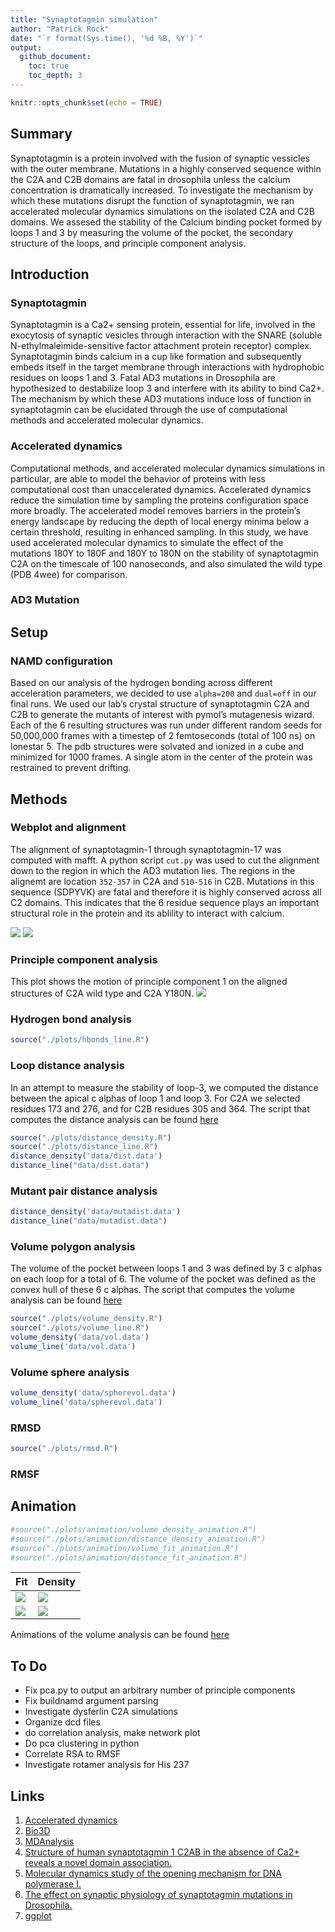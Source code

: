 ```yaml
---
title: "Synaptotagmin simulation"
author: "Patrick Rock"
date: "`r format(Sys.time(), '%d %B, %Y')`"
output: 
  github_document:
    toc: true
    toc_depth: 3
---
```

```r
knitr::opts_chunk$set(echo = TRUE)
```

## Summary
Synaptotagmin is a protein involved with the fusion of synaptic vessicles with the outer membrane. Mutations in a highly conserved sequence within the C2A and C2B domains are fatal in drosophila unless the calcium concentration is dramatically increased. To investigate the mechanism by which these mutations disrupt the function of synaptotagmin, we ran accelerated molecular dynamics simulations on the isolated C2A and C2B domains. We assesed the stability of the Calcium binding pocket formed by loops 1 and 3 by measuring the volume of the pocket, the secondary structure of the loops, and principle component analysis. 

## Introduction
### Synaptotagmin 
Synaptotagmin is a Ca2+ sensing protein, essential for life, involved in the exocytosis of synaptic vesicles through interaction with the SNARE (soluble N-ethylmaleimide-sensitive factor attachment protein receptor) complex. Synaptotagmin binds calcium in a cup like formation and subsequently embeds itself in the target membrane through interactions with hydrophobic residues on loops 1 and 3. Fatal AD3 mutations in Drosophila are hypothesized to destabilize loop 3 and interfere with its ability to bind Ca2+. The mechanism by which these AD3 mutations induce loss of function in synaptotagmin can be elucidated through the use of computational methods and accelerated molecular dynamics.

### Accelerated dynamics 
Computational methods, and accelerated molecular dynamics simulations in particular, are able to model the behavior of proteins with less computational cost than unaccelerated dynamics. Accelerated dynamics reduce the simulation time by sampling the proteins configuration space more broadly. The accelerated model removes barriers in the protein's energy landscape by reducing the depth of local energy minima below a certain threshold, resulting in enhanced sampling.  In this study, we have used accelerated molecular dynamics to simulate the effect of the mutations 180Y to 180F and 180Y to 180N on the stability of synaptotagmin C2A on the timescale of 100 nanoseconds, and also simulated the wild type (PDB 4wee) for comparison.

### AD3 Mutation


## Setup

### NAMD configuration
Based on our analysis of the hydrogen bonding across different acceleration parameters, we decided to use `alpha=200` and `dual=off` in our final runs. We used our lab's crystal structure of synaptotagmin C2A and C2B to generate the mutants of interest with pymol's mutagenesis wizard. Each of the 6 resulting structures was run under different random seeds for 50,000,000 frames with a timestep of 2 femtoseconds (total of 100 ns) on lonestar 5. The pdb structures were solvated and ionized in a cube and minimized for 1000 frames. A single atom in the center of the protein was restrained to prevent drifting. 

## Methods
### Webplot and alignment
The alignment of synaptotagmin-1 through synaptotagmin-17 was computed with mafft. A python script `cut.py` was used to cut the alignment down to the region in which the AD3 mutation lies. The regions in the alignemt are location `352-357` in C2A and `510-516` in C2B. Mutations in this sequence (SDPYVK) are fatal and therefore it is highly conserved across all C2 domains. This indicates that the 6 residue sequence plays an important structural role in the protein and its ablility to interact with calcium.

![](README_files/C2A_cut.png)
![](README_files/C2B_cut.png)

### Principle component analysis
This plot shows the motion of principle component 1 on the aligned structures of C2A wild type and C2A Y180N.
![](images/wt_vs_Y180N.gif)

### Hydrogen bond analysis

```r
source("./plots/hbonds_line.R")
```

### Loop distance analysis
In an attempt to measure the stability of loop-3, we computed the distance between the apical c alphas of loop 1 and loop 3. For C2A we selected residues 173 and 276, and for C2B residues 305 and 364. The script that computes the distance analysis can be found [here](https://github.com/prockresearch/AD3_syt_sim/blob/master/analysis/python/distance.py)

```r
source("./plots/distance_density.R")
source("./plots/distance_line.R")
distance_density('data/dist.data')
distance_line("data/dist.data")
```

### Mutant pair distance analysis
```r
distance_density('data/mutadist.data')
distance_line("data/mutadist.data")
```

### Volume polygon analysis
The volume of the pocket between loops 1 and 3 was defined by 3 c alphas on each loop for a total of 6. The volume of the pocket was defined as the convex hull of these 6 c alphas. The script that computes the volume analysis can be found [here](https://github.com/prockresearch/AD3_syt_sim/blob/master/analysis/python/volume.py)

```r
source("./plots/volume_density.R")
source("./plots/volume_line.R")
volume_density('data/vol.data')
volume_line('data/vol.data')
```

### Volume sphere analysis
```r
volume_density('data/spherevol.data')
volume_line('data/spherevol.data')
```

### RMSD 
```r
source("./plots/rmsd.R")
```

### RMSF

## Animation
```r
#source("./plots/animation/volume_density_animation.R")
#source("./plots/animation/distance_density_animation.R")
#source("./plots/animation/volume_fit_animation.R")
#source("./plots/animation/distance_fit_animation.R")

```

Fit                            | Density
------------------------------ | --------------------------------
![](README_files/vol_fit.gif)  | ![](README_files/vol_density.gif)
![](README_files/dist_fit.gif) | ![](README_files/dist_density.gif)


Animations of the volume analysis can be found [here](plots/animation/README.md)

## To Do
- Fix pca.py to output an arbitrary number of principle components
- Fix buildnamd argument parsing
- Investigate dysferlin C2A simulations
- Organize dcd files
- do correlation analysis, make network plot
- Do pca clustering in python
- Correlate RSA to RMSF 
- Investigate rotamer analysis for His 237

## Links
1. [Accelerated dynamics](http://www.ks.uiuc.edu/Research/namd/2.9/ug/node63.html)
2. [Bio3D](http://thegrantlab.org/bio3d/index.php)
3. [MDAnalysis](http://www.mdanalysis.org/)
4. [Structure of human synaptotagmin 1 C2AB in the absence of Ca2+ reveals a novel domain association.](http://www.ncbi.nlm.nih.gov/pubmed/17956130)
5. [Molecular dynamics study of the opening mechanism for DNA polymerase I.](http://www.ncbi.nlm.nih.gov/pubmed/25474643)
6. [The effect on synaptic physiology of synaptotagmin mutations in Drosophila.](http://www.ncbi.nlm.nih.gov/pubmed/7909234)
7. [ggplot](http://ggplot2.org/)
